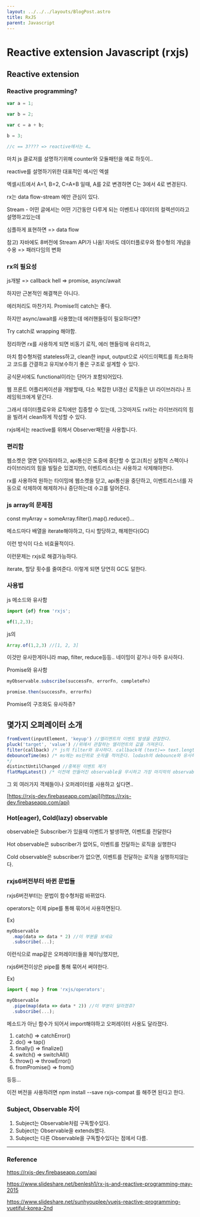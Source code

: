 ```yaml
---
layout: ../../../layouts/BlogPost.astro
title: RxJS
parent: Javascript
---
```

# Reactive extension Javascript (rxjs)

## Reactive extension

### Reactive programming?

```javascript
var a = 1;

var b = 2;

var c = a + b;

b = 3;

//c == 3???? => reactive에서는 4…
```

마치 js 클로저를 설명하기위해 counter와 모듈패턴을 예로 하듯이..

reactive를 설명하기위한 대표적인 예시인 엑셀

엑셀시트에서 A=1, B=2, C=A+B 일때, A를 2로 변경하면 C는 3에서 4로 변경된다.

rx는 data flow-stream 에만 관심이 있다.

Stream - 어떤 글에서는 어떤 기간동안 다루게 되는 이벤트나 데이터의 컬렉션이라고 설명하고있는데

심플하게 표현하면 =&gt; data flow

참고\) 자바에도 8버전에 Stream API가 나옴! 자바도 데이터플로우와 함수형의 개념을 수용 =&gt; 패러다임의 변화

### rx의 필요성

js개발 =&gt; callback hell =&gt; promise, async/await

하지만 근본적인 해결책은 아니다.

에러처리도 마찬가지. Promise의 catch는 좋다.

하지만 async/await를 사용했는데 에러핸들링이 필요하다면?

Try catch로 wrapping 해야함.

정리하면 rx를 사용하게 되면 비동기 로직, 에러 핸들링에 유리하고,

마치 함수형처럼 stateless하고, clean한 input, output으로 사이드이펙트를 최소화하고 코드를 간결하고 유지보수하기 좋은 구조로 설계할 수 있다.

공식문서에도 functional이라는 단어가 포함되어있다.

웹 프론트 어플리케이션을 개발할때, 다소 복잡한 UI갱신 로직들은 UI 라이브러리나 프레임워크에게 맡긴다.

그래서 데이터플로우와 로직에만 집중할 수 있는데, 그것마저도 rx라는 라이브러리의 힘을 빌려서 clean하게 작성할 수 있다.

rxjs에서는 reactive를 위해서 Observer패턴을 사용합니다.

### 편리함

웹소켓은 열면 닫아줘야하고, api통신은 도중에 중단할 수 없고(최신 실험적 스펙이나 라이브러리의 힘을 빌릴순 있겠지만), 이벤트리스너는 사용하고 삭제해야한다.

rx를 사용하여 원하는 타이밍에 웹소켓을 닫고, api통신을 중단하고, 이벤트리스너를 자동으로 삭제하여 해제하거나 중단하는데 수고를 덜어준다.

### js array의 문제점

const myArray = someArray.filter\(\).map\(\).reduce\(\)…

메소드마다 배열을 iterate해야하고, 다시 할당하고, 해제한다\(GC\)

이런 방식이 다소 비효율적이다.

이런문제는 rxjs로 해결가능하다.

iterate, 할당 횟수를 줄여준다. 이렇게 되면 당연히 GC도 덜한다.

### 사용법

js 메소드와 유사함

```javascript
import {of} from 'rxjs';

of(1,2,3);
```

js의

```javascript
Array.of(1,2,3) //[1, 2, 3]
```

이것만 유사한게아니라 map, filter, reduce등등.. 네이밍이 같거나 아주 유사하다.

Promise와 유사함

```javascript
myObservable.subscribe(successFn, errorFn, completeFn)

promise.then(successFn, errorFn)
```

Promise의 구조와도 유사하쥬?

## 몇가지 오퍼레이터 소개

```javascript
fromEvent(inputElement, 'keyup') //엘리멘트의 이벤트 발생을 관찰한다.
pluck('target', 'value') //위에서 관찰하는 엘리먼트의 값을 가져온다.
filter(callback) /* js의 filter와 유사하다. callback에 (text)=> text.length>=3 이런식으로 작성하여 조건을 걸수있다.*/
debounceTime(ms) /* ms에는 ms단위로 숫자를 적어준다. lodash의 debounce와 유사하다. 시간만큼 지난후 리턴. debounceTime은 input에 뭔가 입력하고, 자동으로 request를 하는것을 구현할때 유용하다.
*/
distinctUntilChanged //중복된 이벤트 제거
flatMapLatest() /* 이전에 만들어진 observable을 무시하고 가장 마지막의 observable을 새로운 observable로 만들어준다. param의 예제로는 Promise가 가능하다. 이말은 Promise도 "스트림화"가 가능하다는것이다.*/
```

그 외 여러가지 객체들이나 오퍼레이터를 사용하고 싶다면..

[https://rxjs-dev.firebaseapp.com/api](https://rxjs-dev.firebaseapp.com/api)

### Hot\(eager\), Cold\(lazy\) observable

observable은 Subscriber가 있을때 이벤트가 발생하면, 이벤트를 전달한다

Hot observable은 subscriber가 없어도, 이벤트를 전달하는 로직을 실행한다

Cold observable은 subscriber가 없으면, 이벤트를 전달하는 로직을 실행하지않는다.

### rxjs6버전부터 바뀐 문법들

rxjs6버전부터는 문법이 함수형처럼 바뀌었다.

operators는 이제 pipe를 통해 묶어서 사용하면된다.

Ex\)

```javascript
myObservable
  .map(data => data * 2) //이 부분을 보세요
  .subscribe(...);
```

이런식으로 map같은 오퍼레이터들을 체이닝했지만,

rxjs6버전이상은 pipe를 통해 묶어서 써야한다.

Ex\)

```javascript
import { map } from 'rxjs/operators';

myObservable
  .pipe(map(data => data * 2)) //이 부분이 달라졌쥬?
  .subscribe(...);
```

메소드가 아닌 함수가 되어서 import해야하고 오퍼레이터 사용도 달라졌다.

1. catch\(\) =&gt; catchError\(\)
2. do\(\) =&gt; tap\(\)
3. finally\(\) =&gt; finalize\(\)
4. switch\(\) =&gt; switchAll\(\)
5. throw\(\) =&gt; throwError\(\)
6. fromPromise\(\) =&gt; from\(\)

등등...

이전 버전을 사용하려면 npm install --save rxjs-compat 를 해주면 된다고 한다.

### Subject, Observable 차이

1. Subject는 Observable처럼 구독할수있다.
2. Subject는 Observable을 extends했다.
3. Subject는 다른 Observable을 구독할수있다는 점에서 다름.

---

### Reference

https://rxjs-dev.firebaseapp.com/api

https://www.slideshare.net/benlesh1/rx-js-and-reactive-programming-may-2015

https://www.slideshare.net/sunhyouplee/vuejs-reactive-programming-vuetiful-korea-2nd



